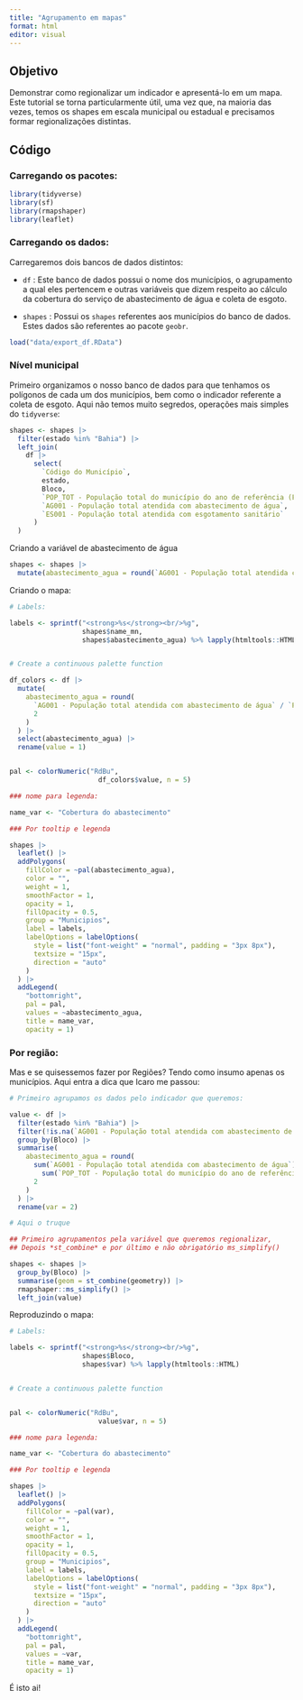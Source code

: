 ```yaml
---
title: "Agrupamento em mapas"
format: html
editor: visual
---
```


## Objetivo

Demonstrar como regionalizar um indicador e apresentá-lo em um mapa. Este tutorial se torna particularmente útil, uma vez que, na maioria das vezes, temos os shapes em escala municipal ou estadual e precisamos formar regionalizações distintas.

## Código

### Carregando os pacotes:

```r
library(tidyverse)
library(sf)
library(rmapshaper)
library(leaflet)
```

### Carregando os dados:

Carregaremos dois bancos de dados distintos:

- ``` df ``` : Este banco de dados possui o nome dos municípios, o agrupamento a qual eles pertencem e outras variáveis que dizem respeito ao cálculo da cobertura do serviço de abastecimento de água e coleta de esgoto.

- ``` shapes ``` : Possui os ```shapes``` referentes aos municípios do banco de dados. Estes dados são referentes ao pacote ```geobr```.

```r
load("data/export_df.RData")
```

### Nível municipal

Primeiro organizamos o nosso banco de dados para que tenhamos os polígonos de cada um dos municípios, bem como o indicador referente a coleta de esgoto. Aqui não temos muito segredos, operações mais simples do ```tidyverse```:

```r

shapes <- shapes |>
  filter(estado %in% "Bahia") |>
  left_join(
    df |>
      select(
        `Código do Município`,
        estado,
        Bloco,
        `POP_TOT - População total do município do ano de referência (Fonte: IBGE):`,
        `AG001 - População total atendida com abastecimento de água`,
        `ES001 - População total atendida com esgotamento sanitário`
      )
  )

```

Criando a variável de abastecimento de água

```r


shapes <- shapes |>
  mutate(abastecimento_agua = round(`AG001 - População total atendida com abastecimento de água`/ `POP_TOT - População total do município do ano de referência (Fonte: IBGE):`,2))


```

Criando o mapa: 

```r
# Labels:

labels <- sprintf("<strong>%s</strong><br/>%g",
                  shapes$name_mn,
                  shapes$abastecimento_agua) %>% lapply(htmltools::HTML)


# Create a continuous palette function

df_colors <- df |>
  mutate(
    abastecimento_agua = round(
      `AG001 - População total atendida com abastecimento de água` / `POP_TOT - População total do município do ano de referência (Fonte: IBGE):`,
      2
    )
  ) |>
  select(abastecimento_agua) |>
  rename(value = 1)


pal <- colorNumeric("RdBu",
                      df_colors$value, n = 5)

### nome para legenda:

name_var <- "Cobertura do abastecimento"

### Por tooltip e legenda

shapes |>
  leaflet() |>
  addPolygons(
    fillColor = ~pal(abastecimento_agua),
    color = "",
    weight = 1,
    smoothFactor = 1,
    opacity = 1,
    fillOpacity = 0.5,
    group = "Municipios",
    label = labels,
    labelOptions = labelOptions(
      style = list("font-weight" = "normal", padding = "3px 8px"),
      textsize = "15px",
      direction = "auto"
    )
  ) |>
  addLegend(
    "bottomright",
    pal = pal,
    values = ~abastecimento_agua,
    title = name_var,
    opacity = 1)

```


### Por região:

Mas e se quisessemos fazer por Regiões? Tendo como insumo apenas os municípios. Aqui entra a dica que Icaro me passou:

```r

# Primeiro agrupamos os dados pelo indicador que queremos:

value <- df |>
  filter(estado %in% "Bahia") |>
  filter(!is.na(`AG001 - População total atendida com abastecimento de água`)) |> 
  group_by(Bloco) |>
  summarise(
    abastecimento_agua = round(
      sum(`AG001 - População total atendida com abastecimento de água`) / 
        sum(`POP_TOT - População total do município do ano de referência (Fonte: IBGE):`),
      2
    )
  ) |>
  rename(var = 2)

# Aqui o truque

## Primeiro agrupamentos pela variável que queremos regionalizar, 
## Depois *st_combine* e por último e não obrigatório ms_simplify()

shapes <- shapes |>
  group_by(Bloco) |>
  summarise(geom = st_combine(geometry)) |>
  rmapshaper::ms_simplify() |>
  left_join(value)

```

Reproduzindo o mapa: 

```r
# Labels:

labels <- sprintf("<strong>%s</strong><br/>%g",
                  shapes$Bloco,
                  shapes$var) %>% lapply(htmltools::HTML)


# Create a continuous palette function


pal <- colorNumeric("RdBu",
                      value$var, n = 5)

### nome para legenda:

name_var <- "Cobertura do abastecimento"

### Por tooltip e legenda

shapes |>
  leaflet() |>
  addPolygons(
    fillColor = ~pal(var),
    color = "",
    weight = 1,
    smoothFactor = 1,
    opacity = 1,
    fillOpacity = 0.5,
    group = "Municipios",
    label = labels,
    labelOptions = labelOptions(
      style = list("font-weight" = "normal", padding = "3px 8px"),
      textsize = "15px",
      direction = "auto"
    )
  ) |>
  addLegend(
    "bottomright",
    pal = pal,
    values = ~var,
    title = name_var,
    opacity = 1)

```


É isto ai!